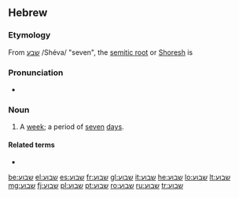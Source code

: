==Hebrew==

===Etymology===
From [[שבע]] /Shéva/ "seven", the [http://www.wikipedia.org/wiki/Semitic_root semitic root] or [[שורש|Shoresh]] is {{term|ש־ב־ע|שׁ־ב־ע|lang=he|tr=sh-v-`}}

===Pronunciation===
* {{a|Modern Hebrew}} {{IPA|/ʃaˈvua(ʕ)/|lang=he}}

===Noun===
{{he-noun|wv=שָׁבוּעַ|tr=shavúa|g=m|dual=שבועיים|dualdwv=שְׁבוּעַיִם|pl=שבועות|plwv=שָׁבוּעוֹת|cons=שבוע|conswv=שְׁבוּעַ־|plcons=שבועות|plconswv=שְׁבוּעוֹת}}

# A [[week]]; a period of [[seven]] [[day]]s.

====Related terms====
* {{l|he|שבע|gloss=seven|tr=shéva}}

[[be:שבוע]]
[[el:שבוע]]
[[es:שבוע]]
[[fr:שבוע]]
[[gl:שבוע]]
[[it:שבוע]]
[[he:שבוע]]
[[lo:שבוע]]
[[lt:שבוע]]
[[mg:שבוע]]
[[fj:שבוע]]
[[pl:שבוע]]
[[pt:שבוע]]
[[ro:שבוע]]
[[ru:שבוע]]
[[tr:שבוע]]